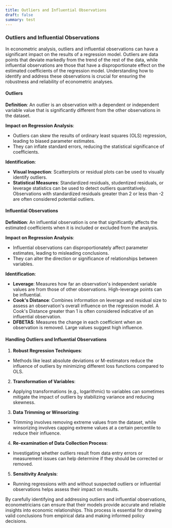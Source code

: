 ```yaml
---
title: Outliers and Influential Observations
draft: false
summary: test
---
```



<TOCInline toc={props.toc} asDisclosure />

### **Outliers and Influential Observations**

In econometric analysis, outliers and influential observations can have a significant impact on the results of a regression model. Outliers are data points that deviate markedly from the trend of the rest of the data, while influential observations are those that have a disproportionate effect on the estimated coefficients of the regression model. Understanding how to identify and address these observations is crucial for ensuring the robustness and reliability of econometric analyses.

#### **Outliers**

**Definition**: An outlier is an observation with a dependent or independent variable value that is significantly different from the other observations in the dataset.

**Impact on Regression Analysis**:

- Outliers can skew the results of ordinary least squares (OLS) regression, leading to biased parameter estimates.
- They can inflate standard errors, reducing the statistical significance of coefficients.

**Identification**:

- **Visual Inspection**: Scatterplots or residual plots can be used to visually identify outliers.
- **Statistical Measures**: Standardized residuals, studentized residuals, or leverage statistics can be used to detect outliers quantitatively. Observations with standardized residuals greater than 2 or less than -2 are often considered potential outliers.

#### **Influential Observations**

**Definition**: An influential observation is one that significantly affects the estimated coefficients when it is included or excluded from the analysis.

**Impact on Regression Analysis**:

- Influential observations can disproportionately affect parameter estimates, leading to misleading conclusions.
- They can alter the direction or significance of relationships between variables.

**Identification**:

- **Leverage**: Measures how far an observation's independent variable values are from those of other observations. High-leverage points can be influential.
- **Cook's Distance**: Combines information on leverage and residual size to assess an observation's overall influence on the regression model. A Cook's Distance greater than 1 is often considered indicative of an influential observation.
- **DFBETAS**: Measures the change in each coefficient when an observation is removed. Large values suggest high influence.

#### **Handling Outliers and Influential Observations**

1. **Robust Regression Techniques**:

- Methods like least absolute deviations or M-estimators reduce the influence of outliers by minimizing different loss functions compared to OLS.

2. **Transformation of Variables**:

- Applying transformations (e.g., logarithmic) to variables can sometimes mitigate the impact of outliers by stabilizing variance and reducing skewness.

3. **Data Trimming or Winsorizing**:

- Trimming involves removing extreme values from the dataset, while winsorizing involves capping extreme values at a certain percentile to reduce their influence.

4. **Re-examination of Data Collection Process**:

- Investigating whether outliers result from data entry errors or measurement issues can help determine if they should be corrected or removed.

5. **Sensitivity Analysis**:

- Running regressions with and without suspected outliers or influential observations helps assess their impact on results.

By carefully identifying and addressing outliers and influential observations, econometricians can ensure that their models provide accurate and reliable insights into economic relationships. This process is essential for drawing valid conclusions from empirical data and making informed policy decisions.
